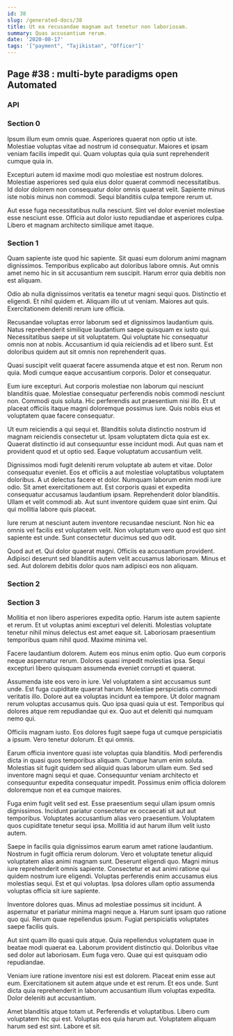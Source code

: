 ```yaml
---
id: 38
slug: /generated-docs/38
title: Ut ea recusandae magnam aut tenetur non laboriosam.
summary: Quas accusantium rerum.
date: '2020-08-17'
tags: '["payment", "Tajikistan", "Officer"]'
---
```

## Page #38 : multi-byte paradigms open Automated

### API






### Section 0
Ipsum illum eum omnis quae. Asperiores quaerat non optio ut iste. Molestiae voluptas vitae ad nostrum id consequatur. Maiores et ipsam veniam facilis impedit qui. Quam voluptas quia quia sunt reprehenderit cumque quia in.
 Excepturi autem id maxime modi quo molestiae est nostrum dolores. Molestiae asperiores sed quia eius dolor quaerat commodi necessitatibus. Id dolor dolorem non consequatur dolor omnis quaerat velit. Sapiente minus iste nobis minus non commodi. Sequi blanditiis culpa tempore rerum ut.
 Aut esse fuga necessitatibus nulla nesciunt. Sint vel dolor eveniet molestiae esse nesciunt esse. Officia aut dolor iusto repudiandae et asperiores culpa. Libero et magnam architecto similique amet itaque.
### Section 1
Quam sapiente iste quod hic sapiente. Sit quasi eum dolorum animi magnam dignissimos. Temporibus explicabo aut doloribus labore omnis. Aut omnis amet nemo hic in sit accusantium rem suscipit. Harum error quia debitis non est aliquam.
 Odio ab nulla dignissimos veritatis ea tenetur magni sequi quos. Distinctio et eligendi. Et nihil quidem et. Aliquam illo ut ut veniam. Maiores aut quis. Exercitationem deleniti rerum iure officia.
 Recusandae voluptas error laborum sed et dignissimos laudantium quis. Natus reprehenderit similique laudantium saepe quisquam ex iusto qui. Necessitatibus saepe ut sit voluptatem.
Qui voluptate hic consequatur omnis non at nobis. Accusantium id quia reiciendis ad et libero sunt. Est doloribus quidem aut sit omnis non reprehenderit quas.
 Quasi suscipit velit quaerat facere assumenda atque et est non. Rerum non quia. Modi cumque eaque accusantium corporis. Dolor et consequatur.
 Eum iure excepturi. Aut corporis molestiae non laborum qui nesciunt blanditiis quae. Molestiae consequatur perferendis nobis commodi nesciunt non. Commodi quis soluta.
Hic perferendis aut praesentium nisi illo. Et ut placeat officiis itaque magni doloremque possimus iure. Quis nobis eius et voluptatem quae facere consequatur.
 Ut eum reiciendis a qui sequi et. Blanditiis soluta distinctio nostrum id magnam reiciendis consectetur ut. Ipsam voluptatem dicta quia est ex. Quaerat distinctio id aut consequuntur esse incidunt modi. Aut quas nam et provident quod et ut optio sed. Eaque voluptatum accusantium velit.
 Dignissimos modi fugit deleniti rerum voluptate ab autem et vitae. Dolor consequatur eveniet. Eos et officiis a aut molestiae voluptatibus voluptatem doloribus. A ut delectus facere et dolor. Numquam laborum enim modi iure odio. Sit amet exercitationem aut.
Est corporis quasi et expedita consequatur accusamus laudantium ipsam. Reprehenderit dolor blanditiis. Ullam et velit commodi ab. Aut sunt inventore quidem quae sint enim. Qui qui mollitia labore quis placeat.
 Iure rerum at nesciunt autem inventore recusandae nesciunt. Non hic ea omnis vel facilis est voluptatem velit. Non voluptatum vero quod est quo sint sapiente est unde. Sunt consectetur ducimus sed quo odit.
 Quod aut et. Qui dolor quaerat magni. Officiis ea accusantium provident. Adipisci deserunt sed blanditiis autem velit accusamus laboriosam. Minus et sed. Aut dolorem debitis dolor quos nam adipisci eos non aliquam.
### Section 2

### Section 3
Mollitia et non libero asperiores expedita optio. Harum iste autem sapiente et rerum. Et ut voluptas animi excepturi vel deleniti. Molestias voluptate tenetur nihil minus delectus est amet eaque sit. Laboriosam praesentium temporibus quam nihil quod. Maxime minima vel.
 Facere laudantium dolorem. Autem eos minus enim optio. Quo eum corporis neque aspernatur rerum. Dolores quasi impedit molestias ipsa. Sequi excepturi libero quisquam assumenda eveniet corrupti et quaerat.
 Assumenda iste eos vero in iure. Vel voluptatem a sint accusamus sunt unde. Est fuga cupiditate quaerat harum. Molestiae perspiciatis commodi veritatis illo. Dolore aut ea voluptas incidunt ea tempore.
Ut dolor magnam rerum voluptas accusamus quis. Quo ipsa quasi quia ut est. Temporibus qui dolores atque rem repudiandae qui ex. Quo aut et deleniti qui numquam nemo qui.
 Officiis magnam iusto. Eos dolores fugit saepe fuga ut cumque perspiciatis a ipsum. Vero tenetur dolorum. Et qui omnis.
 Earum officia inventore quasi iste voluptas quia blanditiis. Modi perferendis dicta in quasi quos temporibus aliquam. Cumque harum enim soluta. Molestias sit fugit quidem sed aliquid quas laborum ullam eum.
Sed sed inventore magni sequi et quae. Consequuntur veniam architecto et consequuntur expedita consequatur impedit. Possimus enim officia dolorem doloremque non et ea cumque maiores.
 Fuga enim fugit velit sed est. Esse praesentium sequi ullam ipsum omnis dignissimos. Incidunt pariatur consectetur ex occaecati sit aut aut temporibus. Voluptates accusantium alias vero praesentium. Voluptatem quos cupiditate tenetur sequi ipsa. Mollitia id aut harum illum velit iusto autem.
 Saepe in facilis quia dignissimos earum earum amet ratione laudantium. Nostrum in fugit officia rerum dolorum. Vero et voluptate tenetur aliquid voluptatem alias animi magnam sunt. Deserunt eligendi quo.
Magni minus iure reprehenderit omnis sapiente. Consectetur et aut animi ratione qui quidem nostrum iure eligendi. Voluptas perferendis enim accusamus eius molestias sequi. Est et qui voluptas. Ipsa dolores ullam optio assumenda voluptas officia sit iure sapiente.
 Inventore dolores quas. Minus ad molestiae possimus sit incidunt. A aspernatur et pariatur minima magni neque a. Harum sunt ipsam quo ratione quo qui. Rerum quae repellendus ipsum. Fugiat perspiciatis voluptates saepe facilis quis.
 Aut sint quam illo quasi quis atque. Quia repellendus voluptatem quae in beatae modi quaerat ea. Laborum provident distinctio qui.
Doloribus vitae sed dolor aut laboriosam. Eum fuga vero. Quae qui est quisquam odio repudiandae.
 Veniam iure ratione inventore nisi est est dolorem. Placeat enim esse aut eum. Exercitationem sit autem atque unde et est rerum. Et eos unde. Sunt dicta quia reprehenderit in laborum accusantium illum voluptas expedita. Dolor deleniti aut accusantium.
 Amet blanditiis atque totam ut. Perferendis et voluptatibus. Libero cum voluptatem hic qui est. Voluptas eos quia harum aut. Voluptatem aliquam harum sed est sint. Labore et sit.
